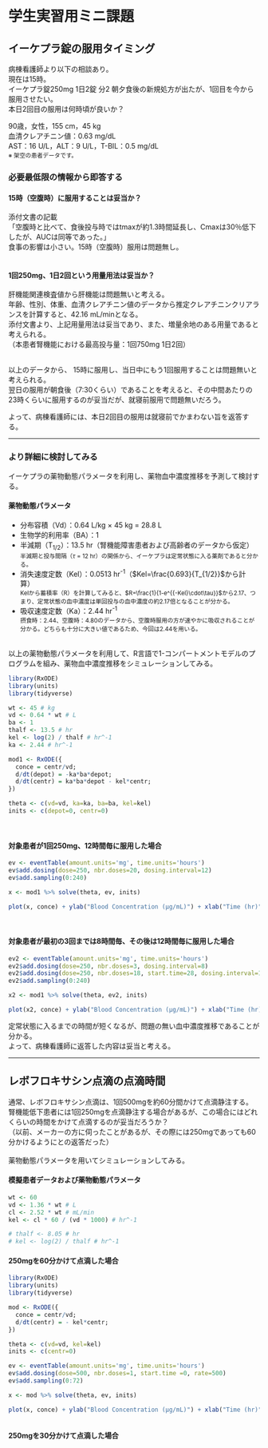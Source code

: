 # 学生実習用ミニ課題

## イーケプラ錠の服用タイミング

病棟看護師より以下の相談あり。  
現在は15時。  
イーケプラ錠250mg 1日2錠 分2 朝夕食後の新規処方が出たが、1回目を今から服用させたい。  
本日2回目の服用は何時頃が良いか？

90歳，女性，155 cm，45 kg  
血清クレアチニン値：0.63 mg/dL  
AST：16 U/L，ALT：9 U/L，T-BIL：0.5 mg/dL  
<small>※ 架空の患者データです。</small>

### 必要最低限の情報から即答する {-}
#### 15時（空腹時）に服用することは妥当か？ {-}
添付文書の記載  
「空腹時と比べて、食後投与時ではtmaxが約1.3時間延長し、Cmaxは30％低下したが、AUCは同等であった。」  
食事の影響は小さい。15時（空腹時）服用は問題無し。  
<br>

#### 1回250mg、1日2回という用量用法は妥当か？ {-}
肝機能関連検査値から肝機能は問題無いと考える。  
年齢、性別、体重、血清クレアチニン値のデータから推定クレアチニンクリアランスを計算すると、42.16 mL/minとなる。  
添付文書より、上記用量用法は妥当であり、また、増量余地のある用量であると考えられる。  
（本患者腎機能における最高投与量：1回750mg 1日2回）  
<br>  

以上のデータから、  15時に服用し、当日中にもう1回服用することは問題無いと考えられる。  
翌日の服用が朝食後（7:30くらい）であることを考えると、その中間あたりの23時くらいに服用するのが妥当だが、就寝前服用で問題無いだろう。

よって、病棟看護師には、本日2回目の服用は就寝前でかまわない旨を返答する。
<hr>  

### より詳細に検討してみる {-}
イーケプラの薬物動態パラメータを利用し、薬物血中濃度推移を予測して検討する。 

#### 薬物動態パラメータ {-}
- 分布容積（Vd）：0.64 L/kg × 45 kg = 28.8 L
- 生物学的利用率（BA）：1
- 半減期（T<sub>1/2</sub>）：13.5 hr（腎機能障害患者および高齢者のデータから仮定）  
<small>半減期と投与間隔（$\tau$ = 12 hr）の関係から、イーケプラは定常状態に入る薬剤であると分かる。</small>  
- 消失速度定数（Kel）：0.0513 hr<sup>-1</sup>（$Kel=\frac{0.693}{T_{1/2}}$から計算）  
<small>Kelから蓄積率（R）を計算してみると、$R=\frac{1}{1-e^{{-Kel}\cdot\tau}}$から2.17、つまり、定常状態の血中濃度は単回投与の血中濃度の約2.17倍となることが分かる。</small>  
- 吸収速度定数（Ka）：2.44 hr<sup>-1</sup>   
<small>摂食時：2.44、空腹時：4.80のデータから、空腹時服用の方が速やかに吸収されることが分かる。どちらも十分に大きい値であるため、今回は2.44を用いる。</small>  
<br>  

以上の薬物動態パラメータを利用して、R言語で1-コンパートメントモデルのプログラムを組み、薬物血中濃度推移をシミュレーションしてみる。  
```r
library(RxODE)
library(units)
library(tidyverse)

wt <- 45 # kg
vd <- 0.64 * wt # L
ba <- 1
thalf <- 13.5 # hr
kel <- log(2) / thalf # hr^-1
ka <- 2.44 # hr^-1

mod1 <- RxODE({
  conce = centr/vd;
  d/dt(depot) = -ka*ba*depot;
  d/dt(centr) = ka*ba*depot - kel*centr;
})

theta <- c(vd=vd, ka=ka, ba=ba, kel=kel)
inits <- c(depot=0, centr=0)
```
<br>

#### 対象患者が1回250mg、12時間毎に服用した場合 {-}
```r
ev <- eventTable(amount.units='mg', time.units='hours')
ev$add.dosing(dose=250, nbr.doses=20, dosing.interval=12)
ev$add.sampling(0:240)

x <- mod1 %>% solve(theta, ev, inits)

plot(x, conce) + ylab("Blood Concentration (µg/mL)") + xlab("Time (hr)")
```
<br>

#### 対象患者が最初の3回までは8時間毎、その後は12時間毎に服用した場合 {-}
```r
ev2 <- eventTable(amount.units='mg', time.units='hours')
ev2$add.dosing(dose=250, nbr.doses=3, dosing.interval=8)
ev2$add.dosing(dose=250, nbr.doses=18, start.time=28, dosing.interval=12)
ev2$add.sampling(0:240)

x2 <- mod1 %>% solve(theta, ev2, inits)

plot(x2, conce) + ylab("Blood Concentration (µg/mL)") + xlab("Time (hr)")
```

定常状態に入るまでの時間が短くなるが、問題の無い血中濃度推移であることが分かる。  
よって、病棟看護師に返答した内容は妥当と考える。  

<hr>

## レボフロキサシン点滴の点滴時間

通常、レボフロキサシン点滴は、1回500mgを約60分間かけて点滴静注する。  
腎機能低下患者には1回250mgを点滴静注する場合があるが、この場合にはどれくらいの時間をかけて点滴するのが妥当だろうか？  
（以前、メーカーの方に伺ったことがあるが、その際には250mgであっても60分かけるようにとの返答だった）  
<br>
薬物動態パラメータを用いてシミュレーションしてみる。  

#### 模擬患者データおよび薬物動態パラメータ {-}
```r
wt <- 60
vd <- 1.36 * wt # L
cl <- 2.52 * wt # mL/min
kel <- cl * 60 / (vd * 1000) # hr^-1

# thalf <- 8.05 # hr
# kel <- log(2) / thalf # hr^-1
```

#### 250mgを60分かけて点滴した場合 {-}
```r
library(RxODE)
library(units)
library(tidyverse)

mod <- RxODE({
  conce = centr/vd;
  d/dt(centr) = - kel*centr;
})

theta <- c(vd=vd, kel=kel)
inits <- c(centr=0)

ev <- eventTable(amount.units='mg', time.units='hours')
ev$add.dosing(dose=500, nbr.doses=1, start.time =0, rate=500)
ev$add.sampling(0:72)

x <- mod %>% solve(theta, ev, inits)

plot(x, conce) + ylab("Blood Concentration (µg/mL)") + xlab("Time (hr)")



```

#### 250mgを30分かけて点滴した場合 {-}
```r

```









